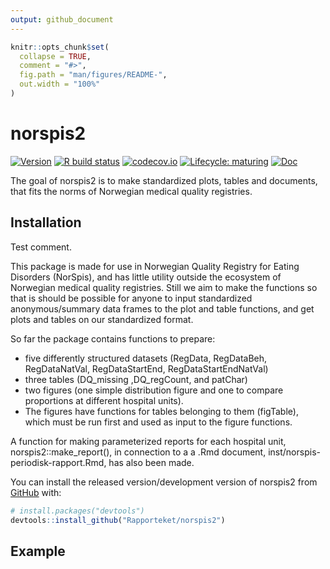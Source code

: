 ```yaml
---
output: github_document
---
```


<!-- README.md is generated from README.Rmd. Please edit that file -->

```r
knitr::opts_chunk$set(
  collapse = TRUE,
  comment = "#>",
  fig.path = "man/figures/README-",
  out.width = "100%"
)
```

# norspis2

<!-- badges: start -->
[![Version](https://img.shields.io/github/v/release/rapporteket/norspis2?sort=semver)](https://github.com/rapporteket/norspis2/releases)
[![R build status](https://github.com/Rapporteket/norspis2/workflows/R-CMD-check/badge.svg)](https://github.com/Rapporteket/norspis2/actions)
[![codecov.io](https://codecov.io/github/Rapporteket/norspis2/norspis2.svg?branch=main)](https://codecov.io/github/Rapporteket/norspis2?branch=main)
[![Lifecycle: maturing](https://img.shields.io/badge/lifecycle-maturing-blue.svg)](https://www.tidyverse.org/lifecycle/#maturing)
[![Doc](https://img.shields.io/badge/Doc--grey.svg)](https://rapporteket.github.io/norspis2/)
<!-- badges: end -->

The goal of norspis2 is to make standardized plots, tables and documents, that fits the norms of Norwegian medical quality registries.

## Installation

Test comment.

This package is made for use in Norwegian Quality Registry for Eating Disorders (NorSpis), 
and has little utility outside the ecosystem of Norwegian medical quality registries. 
Still we aim to make the functions so that is should be possible for anyone to input standardized anonymous/summary 
data frames to the plot and table functions, and get plots and tables on our standardized format.  


So far the package contains functions to prepare:

* five differently structured datasets (RegData, RegDataBeh, RegDataNatVal, RegDataStartEnd, RegDataStartEndNatVal)
* three tables (DQ_missing ,DQ_regCount, and patChar) 
* two figures (one simple distribution figure and one to compare proportions at different hospital units). 
* The figures have functions for tables belonging to them (figTable), which must be run first and used as input to the figure functions. 


A function for making parameterized reports for each hospital unit, norspis2::make_report(), in connection to a a .Rmd document, inst/norspis-periodisk-rapport.Rmd, has also been made. 


You can install the released version/development version of norspis2 from [GitHub](https://github.com/) with:

``` r
# install.packages("devtools")
devtools::install_github("Rapporteket/norspis2")
```
## Example

<!-- This is a basic example which shows you how to solve a common problem: -->

<!-- ```{r example} -->
<!-- library(norspis2) -->
<!-- ## basic example code -->
<!-- ``` -->

<!-- What is special about using `README.Rmd` instead of just `README.md`? You can include R chunks like so: -->

<!-- ```{r cars} -->
<!-- summary(cars) -->
<!-- ``` -->

<!-- You may render `README.Rmd` manually, to keep `README.md` up-to-date. However, you may also leave this to the ci process at GitHub. -->

<!-- You can also embed plots, for example: -->

<!-- ```{r pressure, echo = FALSE} -->
<!-- plot(pressure) -->
<!-- ``` -->

<!-- In that case, don't forget to commit and push the resulting figure files, so they display on GitHub! -->
